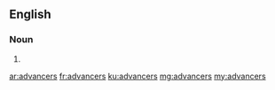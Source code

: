 ==English==

===Noun===
{{head|en|noun plural form}}

# {{plural of|advancer|lang=en}}

[[ar:advancers]]
[[fr:advancers]]
[[ku:advancers]]
[[mg:advancers]]
[[my:advancers]]